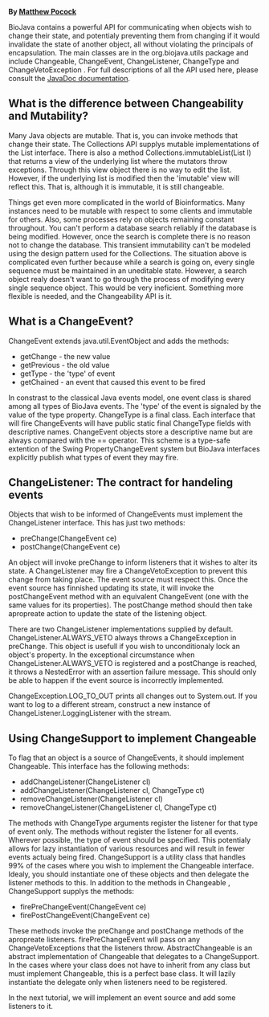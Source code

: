 '''By [mailto:mrp@sanger.ac.uk Matthew Pocock]'''

BioJava contains a powerful API for communicating when objects wish to change their state, and potentialy preventing them from changing if it would invalidate the state of another object, all without violating the principals of encapsulation. The main classes are in the org.biojava.utils package and include Changeable, ChangeEvent, ChangeListener, ChangeType and ChangeVetoException . For full descriptions of all the API used here, please consult the [http://www.biojava.org/docs/api JavaDoc documentation]. 


== What is the difference between Changeability and Mutability? ==

Many Java objects are mutable. That is, you can invoke methods that change their state. The Collections API supplys mutable implementations of the List interface. There is also a method Collections.immutableList(List l) that returns a view of the underlying list where the mutators throw exceptions. Through this view object there is no way to edit the list. However, if the underlying list is modified then the 'imutable' view will reflect this. That is, although it is immutable, it is still changeable. 

Things get even more complicated in the world of Bioinformatics. Many instances need to be mutable with respect to some clients and immutable for others. Also, some processes rely on objects remaining constant throughout. You can't perform a database search reliably if the database is being modified. However, once the search is complete there is no reason not to change the database. This transient immutability can't be modeled using the design pattern used for the Collections. The situation above is complicated even further because while a search is going on, every single sequence must be maintained in an uneditable state. However, a search object realy doesn't want to go through the process of modifying every single sequence object. This would be very ineficient. Something more flexible is needed, and the Changeability API is it. 

== What is a ChangeEvent? ==

ChangeEvent extends java.util.EventObject and adds the methods: 

* getChange - the new value 
* getPrevious - the old value 
* getType - the 'type' of event 
* getChained - an event that caused this event to be fired 

In constrast to the classical Java events model, one event class is shared among all types of BioJava events. The 'type' of the event is signaled by the value of the type property. ChangeType is a final class. Each interface that will fire ChangeEvents will have public static final ChangeType fields with descriptive names. ChangeEvent objects store a descriptive name but are always compared with the == operator. This scheme is a type-safe extention of the Swing PropertyChangeEvent system but BioJava interfaces explicitly publish what types of event they may fire. 

== ChangeListener: The contract for handeling events ==

Objects that wish to be informed of ChangeEvents must implement the ChangeListener interface. This has just two methods: 

* preChange(ChangeEvent ce) 
* postChange(ChangeEvent ce) 

An object will invoke preChange to inform listeners that it wishes to alter its state. A ChangeListener may fire a ChangeVetoException to prevent this change from taking place. The event source must respect this. Once the event source has finnished updating its state, it will invoke the postChangeEvent method with an equivalent ChangeEvent (one with the same values for its properties). The postChange method should then take apropreate action to update the state of the listening object. 

There are two ChangeListener implementations supplied by default. ChangeListener.ALWAYS_VETO always throws a ChangeException in preChange. This object is usefull if you wish to unconditionaly lock an object's property. In the exceptional circumstance when ChangeListener.ALWAYS_VETO is registered and a postChange is reached, it throws a NestedError with an assertion failure message. This should only be able to happen if the event source is incorrectly implemented. 

ChangeException.LOG_TO_OUT prints all changes out to System.out. If you want to log to a different stream, construct a new instance of ChangeListener.LoggingListener with the stream.  

== Using ChangeSupport to implement Changeable ==

To flag that an object is a source of ChangeEvents, it should implement Changeable. This interface has the following methods: 

* addChangeListener(ChangeListener cl) 
* addChangeListener(ChangeListener cl, ChangeType ct) 
* removeChangeListener(ChangeListener cl) 
* removeChangeListener(ChangeListener cl, ChangeType ct) 

The methods with ChangeType arguments register the listener for that type of event only. The methods without register the listener for all events. Wherever possible, the type of event should be specified. This potentialy allows for lazy instantiation of various resources and will result in fewer events actualy being fired. 
ChangeSupport is a utility class that handles 99% of the cases where you wish to implement the Changeable interface. Idealy, you should instantiate one of these objects and then delegate the listener methods to this. In addition to the methods in Changeable , ChangeSupport supplys the methods: 

* firePreChangeEvent(ChangeEvent ce) 
* firePostChangeEvent(ChangeEvent ce) 

These methods invoke the preChange and postChange methods of the apropreate listeners. firePreChangeEvent will pass on any ChangeVetoExceptions that the listeners throw. 
AbstractChangeable is an abstract implementation of Changeable that delegates to a ChangeSupport. In the cases where your class does not have to inherit from any class but must implement Changeable, this is a perfect base class. It will lazily instantiate the delegate only when listeners need to be registered. 

In the next tutorial, we will implement an event source and add some listeners to it. 

{{Tutorial:Footer}}